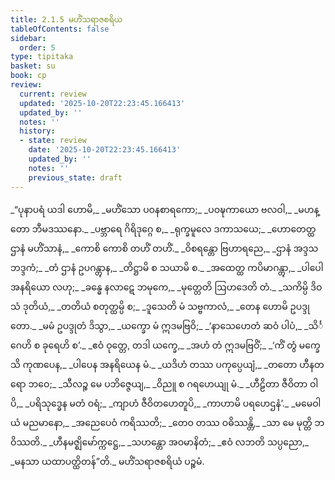 ```yaml
---
title: 2.1.5 မဟိံသရာဇစရိယ
tableOfContents: false
sidebar:
  order: 5
type: tipitaka
basket: su
book: cp
review:
  current: review
  updated: '2025-10-20T22:23:45.166413'
  updated_by: ''
  notes: ''
  history:
  - state: review
    date: '2025-10-20T22:23:45.166413'
    updated_by: ''
    notes: ''
    previous_state: draft
---
```



<DynamicBreadcrumb />


<ReviewStatus review={frontmatter.review} showDetails={true} />

<HypothesisAnnotation frontmatter={frontmatter} />

<Division number="37" book="cp" e="ch" v="21" p="402">

<Paragraph number="202" type="verses" book="cp">
_“ပုနာပရံ ယဒါ ဟောမိ,_  
_မဟိံသော ပဝနစာရကော;_  
_ပဝဍ္ဎကာယော ဗလဝါ,_  
_မဟန္တော ဘီမဒဿနော._  

</Paragraph>

</Division>
<Division number="38" book="cp" e="ch" v="21" p="402">

<Paragraph number="203" type="verses" book="cp">
_ပဗ္ဘာရေ ဂိရိဒုဂ္ဂေ စ,_  
_ရုက္ခမူလေ ဒကာသယေ;_  
_ဟောတေတ္ထ ဌာနံ မဟိံသာနံ,_  
_ကောစိ ကောစိ တဟိံ တဟိံ._  

</Paragraph>

</Division>
<Division number="39" book="cp" e="ch" v="21" p="402">

<Paragraph number="204" type="verses" book="cp">
_ဝိစရန္တော ဗြဟာရညေ,_  
_ဌာနံ အဒ္ဒသ ဘဒ္ဒကံ;_  
_တံ ဌာနံ ဥပဂန္တွာန,_  
_တိဋ္ဌာမိ စ သယာမိ စ._  

</Paragraph>

</Division>
<Division number="40" book="cp" e="ch" v="21" p="402">

<Paragraph number="205" type="verses" book="cp">
_အထေတ္ထ ကပိမာဂန္တွာ,_  
_ပါပေါ အနရိယော လဟု;_  
_ခန္ဓေ နလာဋေ ဘမုကေ,_  
_မုတ္တေတိ ဩဟဒေတိ တံ._  

</Paragraph>

</Division>
<Division number="41" book="cp" e="ch" v="21" p="402">

<Paragraph number="206" type="verses" book="cp">
_သကိမ္ပိ ဒိဝသံ ဒုတိယံ,_  
_တတိယံ စတုတ္ထမ္ပိ စ;_  
_ဒူသေတိ မံ သဗ္ဗကာလံ,_  
_တေန ဟောမိ ဥပဒ္ဒုတော._  

</Paragraph>

</Division>
<Division number="42" book="cp" e="ch" v="21" p="402">

<Paragraph number="207" type="verses" book="cp">
_မမံ ဥပဒ္ဒုတံ ဒိသွာ,_  
_ယက္ခော မံ ဣဒမဗြဝိ;_  
_‘နာသေဟေတံ ဆဝံ ပါပံ,_  
_သိင်္ဂေဟိ စ ခုရေဟိ စ’._  

</Paragraph>

</Division>
<Division number="43" book="cp" e="ch" v="21" p="402">

<Paragraph number="208" type="verses" book="cp">
_ဧဝံ ဝုတ္တေ, တဒါ ယက္ခေ,_  
_အဟံ တံ ဣဒမဗြဝိံ;_  
_‘ကိံ တွံ မက္ခေသိ ကုဏပေန,_  
_ပါပေန အနရိယေန မံ._  

</Paragraph>

</Division>
<Division number="44" book="cp" e="ch" v="21" p="403">

<Paragraph number="209" type="verses" book="cp">
_ယဒိဟံ တဿ ပကုပ္ပေယျံ,_  
_တတော ဟီနတရော ဘဝေ;_  
_သီလဉ္စ မေ ပဘိဇ္ဇေယျ,_  
_ဝိညူ စ ဂရဟေယျု မံ._  

</Paragraph>

</Division>
<Division number="45" book="cp" e="ch" v="21" p="403">

<Paragraph number="210" type="verses" book="cp">
_ဟီဠိတာ ဇီဝိတာ ဝါပိ,_  
_ပရိသုဒ္ဓေန မတံ ဝရံ;_  
_ကျာဟံ ဇီဝိတဟေတူပိ,_  
_ကာဟာမိ ပရဟေဌနံ’._  

</Paragraph>

</Division>
<Division number="46" book="cp" e="ch" v="21" p="403">

<Paragraph number="211" type="verses" book="cp">
_မမေဝါယံ မညမာနော,_  
_အညေပေဝံ ကရိဿတိ;_  
_တေဝ တဿ ဝဓိဿန္တိ,_  
_သာ မေ မုတ္တိ ဘဝိဿတိ._  

</Paragraph>

</Division>
<Division number="47" book="cp" e="ch" v="21" p="403">

<Paragraph number="212" type="verses" book="cp">
_ဟီနမဇ္ဈိမော်က္ကဋ္ဌေ,_  
_သဟန္တော အဝမာနိတံ;_  
_ဧဝံ လဘတိ သပ္ပညော,_  
_မနသာ ယထာပတ္ထိတန်”တိ._  


</Paragraph>
</Division>

<Paragraph number="213" type="center" book="cp">
မဟိံသရာဇစရိယံ ပဉ္စမံ.
</Paragraph>